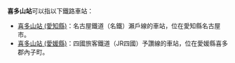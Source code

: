 '''喜多山站'''可以指以下鐵路車站：

*[[喜多山站_(愛知縣)|喜多山站 (愛知縣)]]：名古屋鐵道（名鐵）瀨戶線的車站，位在愛知縣名古屋市。
*[[喜多山站_(愛媛縣)|喜多山站 (愛媛縣)]]：四國旅客鐵道（JR四國）予讚線的車站，位在愛媛縣喜多郡內子町。

{{消歧義|Cat=四字車站名消歧義}}